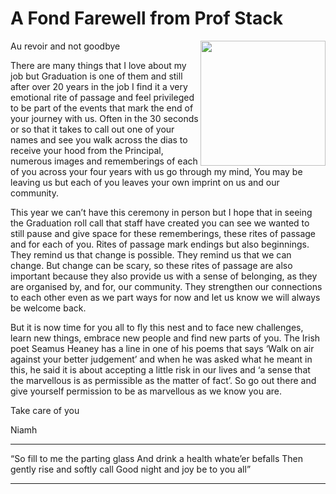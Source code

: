 # A Fond Farewell from Prof Stack {-}

<img src="images/Niamh.png" style="width: 200px; float: right;">

Au revoir and not goodbye

There are many things that I love about my job but Graduation is one of them and still after over 20 years in the job I find it a very emotional rite of passage and feel privileged to be part of the events that mark the end of your journey with us. 
Often in the 30 seconds or so that it takes to call out one of your names and see you walk across the dias to receive your hood from the Principal, numerous images and rememberings of each of you across your four years with us go through my mind, You may be leaving us but each of you leaves your own imprint on us and our community.

This year we can’t have this ceremony in person but I hope that in seeing the Graduation roll call that staff have created you can see we wanted to still pause and give space for these rememberings, these rites of passage and for each of you. 
Rites of passage mark endings but also beginnings. They remind us that change is possible.  They remind us that we can change. But change can be scary, so these rites of passage are also important because they also provide us with a sense of belonging, as they are organised by, and for, our community.  They strengthen our connections to each other even as we part ways for now and let us know we will always be welcome back.

But it is now time for you all to fly this nest and to face new challenges, learn new things, embrace new people and find new parts of you.  The Irish poet Seamus Heaney has a line in one of his poems that says ‘Walk on air against your better judgement’ and when he was asked what he meant in this, he said it is about accepting a little risk in our lives and ‘a sense that the marvellous is as permissible as the matter of fact’. So go out there and give yourself permission to be as marvellous as we know you are. 

Take care of you

Niamh
 
--- 

 “So fill to me the parting glass
And drink a health whate'er befalls
Then gently rise and softly call
Good night and joy be to you all”

---



